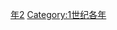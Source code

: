 {{Catnav|頁面分類|历史|歷史時代|年|1世纪各年}}
{{Commons category|82}}

[[Category:80年代|年2]]
[[Category:1世纪各年|Category:1世纪各年]]